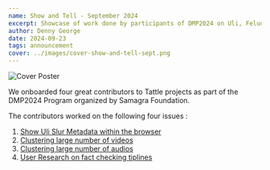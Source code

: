 ```yaml
---
name: Show and Tell - September 2024
excerpt: Showcase of work done by participants of DMP2024 on Uli, Feluda and DAU
author: Denny George
date: 2024-09-23
tags: announcement
cover: ../images/cover-show-and-tell-sept.png
---
```


![Cover Poster](../images/hero-show-and-tell-sept.png)

We onboarded four great contributors to Tattle projects as part of the DMP2024 Program organized by Samagra Foundation.

The contributors worked on the following four issues :

1. [Show Uli Slur Metadata within the browser](https://github.com/tattle-made/Uli/issues/544)
2. [Clustering large number of videos](https://github.com/tattle-made/feluda/issues/81)
3. [Clustering large number of audios](https://github.com/tattle-made/feluda/issues/82)
4. [User Research on fact checking tiplines](https://github.com/tattle-made/DAU/issues/106)
